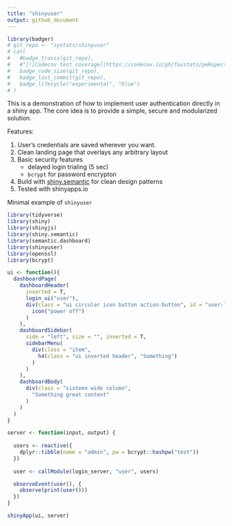 ```yaml
---
title: "shinyuser"
output: github_document
---
```



```r
library(badger)
# git_repo <- "systats/shinyuser"
# cat(
#   #badge_travis(git_repo),
#   #"[![Codecov test coverage](https://codecov.io/gh/favstats/peRspective/branch/master/graph/badge.svg)](https://codecov.io/gh/favstats/peRspective?branch=master)",
# 	badge_code_size(git_repo),
# 	badge_last_commit(git_repo),
#   badge_lifecycle("experimental", "blue")
# )
```

This is a demonstration of how to implement user authentication directly in a shiny app. The core idea is to provide a simple, secure and modularized solution.  

Features:

1. User's credentials are saved wherever you want.
2. Clean landing page that overlays any arbitrary layout
3. Basic security features
    + delayed login trialing (5 sec)
    <!-- + `openssl` for daily session cookies -->
    + `bcrypt` for password encrypton
<!-- 3. Stay logged in after refresh ([taken from calligross](https://gist.github.com/calligross/e779281b500eb93ee9e42e4d72448189)). -->
4. Build with [shiny.semantic](https://github.com/Appsilon/shiny.semantic) for clean design patterns
5. Tested with shinyapps.io


Minimal example of `shinyuser`

```r
library(tidyverse)
library(shiny)
library(shinyjs)
library(shiny.semantic)
library(semantic.dashboard)
library(shinyuser)
library(openssl)
library(bcrypt)

ui <- function(){
  dashboardPage(
    dashboardHeader(
      inverted = T,
      login_ui("user"),
      div(class = "ui circular icon button action-button", id = "user-logout", 
        icon("power off")
      )
    ),
    dashboardSidebar(
      side = "left", size = "", inverted = T,
      sidebarMenu(
        div(class = "item",
          h4(class = "ui inverted header", "Something")
        )
      )
    ),
    dashboardBody(
      div(class = "sixteen wide column",
        "Something great content"
      )
    )
  )
}

server <- function(input, output) {
  
  users <- reactive({ 
    dplyr::tibble(name = "admin", pw = bcrypt::hashpw("test"))
  })
  
  user <- callModule(login_server, "user", users)

  observeEvent(user(), {
    observe(print(user()))
  })
}

shinyApp(ui, server)
```

<!-- <img src = "demo.gif"> <!-- width = "80%" --> 
